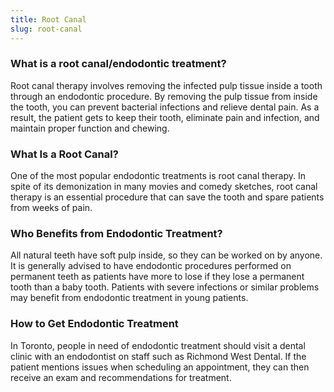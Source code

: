 ```yaml
---
title: Root Canal
slug: root-canal
---
```


### What is a root canal/endodontic treatment?

Root canal therapy involves removing the infected pulp tissue inside a tooth through an endodontic procedure. By removing the pulp tissue from inside the tooth, you can prevent bacterial infections and relieve dental pain. As a result, the patient gets to keep their tooth, eliminate pain and infection, and maintain proper function and chewing.

### What Is a Root Canal?

One of the most popular endodontic treatments is root canal therapy. In spite of its demonization in many movies and comedy sketches, root canal therapy is an essential procedure that can save the tooth and spare patients from weeks of pain.

### Who Benefits from Endodontic Treatment?

All natural teeth have soft pulp inside, so they can be worked on by anyone. It is generally advised to have endodontic procedures performed on permanent teeth as patients have more to lose if they lose a permanent tooth than a baby tooth. Patients with severe infections or similar problems may benefit from endodontic treatment in young patients.

### How to Get Endodontic Treatment

In Toronto, people in need of endodontic treatment should visit a dental clinic with an endodontist on staff such as Richmond West Dental. If the patient mentions issues when scheduling an appointment, they can then receive an exam and recommendations for treatment.
